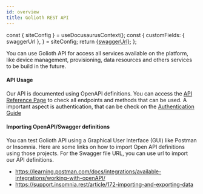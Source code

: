```yaml
---
id: overview
title: Golioth REST API
---
```


  const { siteConfig } = useDocusaurusContext();
  const {
    customFields: { swaggerUrl },
  } = siteConfig;
  return <a href={swaggerUrl}>{swaggerUrl}</a>;
};

You can use Golioth API for access all services available on the platform, like device management, provisioning, data resources and others services to be build in the future.

#### API Usage

Our API is documented using OpenAPI definitions. You can access the [API Reference Page](/docs/reference/api-docs) to check all endpoints and methods that can be used. A important aspect is authentication, that can be check on the [Authentication Guide](./auth)

#### Importing OpenAPI/Swagger definitions

You can test Golioth API using a Graphical User Interface (GUI) like Postman or Insomnia. Here are some links on how to import Open API definitions using those projects. For the Swagger file URL, you can use <SwaggerUrl/> url to import our API definitions.

- https://learning.postman.com/docs/integrations/available-integrations/working-with-openAPI/
- https://support.insomnia.rest/article/172-importing-and-exporting-data
